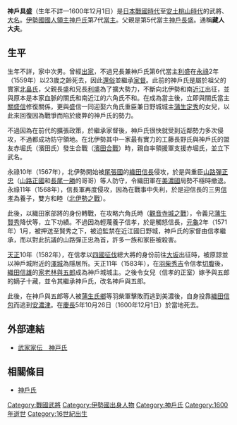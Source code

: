 {{Otheruses|神戶具盛 (第4代當主)|subject=[[神戶氏|神戶氏]]第7代[[當主|當主]]|other=祖父兼神戶氏第4代當主}}
{{日本武士
|名稱= 神戶 具盛
|圖片名稱= 
|圖片大小= 
|圖片說明= 
|時代= [[日本戰國時代|日本戰國時代]]—[[安土桃山時代|安土桃山時代]]
|出生日期= 不詳
|出生地點= 
|逝世日期= [[慶長|慶長]]5年10月26日（1600年12月1日）
|逝世地點= 
|假名= 
|羅馬字= 
|幼名= 
|改名= 
|别名= 友盛<BR>藏人大夫（通稱）
|諡号= 
|神号= 
|戒名= 
|洗禮名= 
|墓所= 
|朝廷官位= [[下總守|下總守]]
|幕府職位= 
|主君= [[北畠具房|北畠具房]]→[[織田信長|織田信長]]
|藩= 
|氏族= [[神戶氏|神戶氏]]
|父母= 父：[[神戶長盛|神戶長盛]]
|養父= 
|養母= 
|兄弟= 兄：[[神戶利盛|利盛]]
|姐妹= 妹：[[織田信包|織田信包]]室
|正室= [[蒲生定秀|蒲生定秀]]的女兒
|側室= 
|嗣子= 
|嗣女= 鈴與（[[織田信孝|織田信孝]]室）
|養子= 織田信孝、'''[[神戶與五郎|與五郎]]'''
|養女= 
}}
{{japanese|japanese=神戸 具盛|kana=かんべ とももり|romaji=Kanbe Tomomori|舊寫=神戶 具盛}}
'''神戶具盛'''（生年不詳—1600年12月1日）是[[日本戰國時代|日本戰國時代]]至[[安土桃山時代|安土桃山時代]]的武將、[[大名_(稱謂)|大名]]。[[伊勢國|伊勢國]][[國人領主|國人領主]][[神戶氏|神戶氏]]第7代[[當主|當主]]。父親是第5代當主[[神戶長盛|神戶長盛]]。通稱'''藏人大夫'''。

== 生平 ==
生年不詳，家中次男。曾經[[出家|出家]]，不過兄長兼神戶氏第6代當主[[神戶利盛|利盛]]在[[永祿|永祿]]2年（1559年）以23歲之齡死去，因此[[還俗|還俗]]並繼承[[家督|家督]]。此前的神戶氏是屬於祖父的實家[[北畠家|北畠氏]]，父親長盛和兄長[[神戶利盛|利盛]]為了擴大勢力，不斷向北伊勢和南[[近江國|近江]]出征，並與原本是本家血脈的關氏和南近江的六角氏不和。在成為當主後，立即與關氏當主[[關盛信|關盛信]]修復關係，更與盛信一同迎娶六角氏重臣兼日野城城主[[蒲生定秀|蒲生定秀]]的女兒，以此來回復因為戰爭而陷於疲弊的神戶氏的勢力。

不過因為在前代的擴張政策，於繼承家督後，神戶氏很快就受到近鄰勢力多次侵攻，不過都成功防守領地。在北伊勢其中一家最有實力的工藤長野氏與神戶氏的盟友赤堀氏（濱田氏）發生合戰（[[濱田合戰|濱田合戰]]）時，親自率領援軍支援赤堀氏，並立下武名。

永祿10年（1567年），北伊勢開始被[[尾張國|尾張國]]的[[織田信長|織田信長]]侵攻，於是與重臣[[山路彈正忠|山路彈正忠]]（[[山路正國|山路正國]]和[[長尾一勝|長尾一勝]]的哥哥）等人防守，令織田軍在[[美濃國|美濃國]]局勢不穩時撤退。永祿11年（1568年），信長軍再度侵攻，因為在戰事中失利，於是迎信長的三男[[織田信孝|信孝]]為養子，雙方和睦（[[北伊勢之戰|北伊勢之戰]]）。

此後，以織田家部將的身份轉戰，在攻略六角氏時（[[觀音寺城之戰|觀音寺城之戰]]），令義兄[[蒲生賢秀|蒲生賢秀]]降伏等，立下功績。不過因為輕蔑養子信孝，於是觸怒信長，[[元龜|元龜]]2年（1571年）1月，被押送至賢秀之下，被迫監禁在近江國日野城，神戶氏的家督由信孝繼承，而以對此抗議的山路彈正忠為首，許多一族和家臣被殺害。

[[天正_(日本)|天正]]10年（1582年），在信孝以[[四國征伐|四國征伐]]總大將的身份前往[[大阪市|大坂]]出征時，被原諒並以神戶城附近的[[澤城|澤城]]為隱居所。天正11年（1583年），在[[羽柴秀吉|羽柴秀吉]]令信孝[[切腹|切腹]]後，[[織田信雄|織田信雄]]的[[家老|家老]][[林與五郎|林與五郎]]成為神戶城城主。之後令女兒（信孝的正室）嫁予與五郎的嫡子十藏，並令其繼承神戶氏，改名神戶與五郎。

此後，在神戶與五郎等人被[[蒲生氏鄉|蒲生氏鄉]]等羽柴軍擊敗而逃到美濃後，自身投靠[[織田信包|織田信包]]而逃到[[安濃津|安濃津]]。在[[慶長|慶長]]5年10月26日（1600年12月1日）於當地死去。

== 外部連結 ==
*[http://www2.harimaya.com/sengoku/html/kanbe_k.html 武家家伝＿神戸氏] {{Wayback|url=http://www2.harimaya.com/sengoku/html/kanbe_k.html |date=20200204231959 }}

== 相關條目 ==
*[[神戶氏|神戶氏]]

[[Category:戰國武將|Category:戰國武將]]
[[Category:伊勢國出身人物|Category:伊勢國出身人物]]
[[Category:神戶氏|Category:神戶氏]]
[[Category:1600年逝世|Category:1600年逝世]]
[[Category:16世紀出生|Category:16世紀出生]]